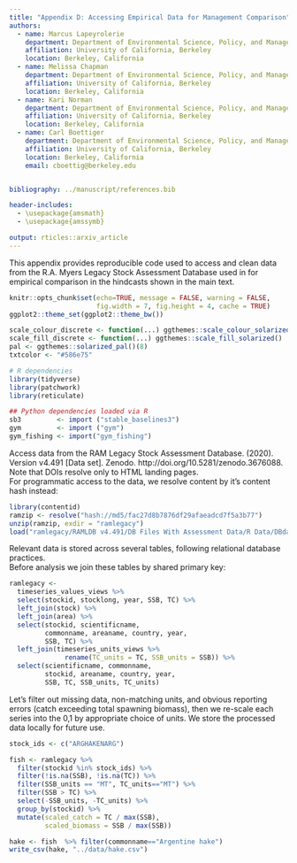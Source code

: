 ```yaml
---
title: "Appendix D: Accessing Empirical Data for Management Comparison"
authors:
  - name: Marcus Lapeyrolerie
    department: Department of Environmental Science, Policy, and Management
    affiliation: University of California, Berkeley
    location: Berkeley, California
  - name: Melissa Chapman
    department: Department of Environmental Science, Policy, and Management
    affiliation: University of California, Berkeley
    location: Berkeley, California
  - name: Kari Norman
    department: Department of Environmental Science, Policy, and Management
    affiliation: University of California, Berkeley
    location: Berkeley, California
  - name: Carl Boettiger
    department: Department of Environmental Science, Policy, and Management
    affiliation: University of California, Berkeley
    location: Berkeley, California
    email: cboettig@berkeley.edu


bibliography: ../manuscript/references.bib

header-includes:
  - \usepackage{amsmath}
  - \usepackage{amssymb}

output: rticles::arxiv_article
---
```



This appendix provides reproducible code used to access and clean data from the R.A. Myers Legacy Stock Assessment Database used in for empirical comparison in the hindcasts shown in the main text.

```r
knitr::opts_chunk$set(echo=TRUE, message = FALSE, warning = FALSE,
                      fig.width = 7, fig.height = 4, cache = TRUE)
ggplot2::theme_set(ggplot2::theme_bw())

scale_colour_discrete <- function(...) ggthemes::scale_colour_solarized()
scale_fill_discrete <- function(...) ggthemes::scale_fill_solarized()
pal <- ggthemes::solarized_pal()(8)
txtcolor <- "#586e75"
```

```r
# R dependencies
library(tidyverse)
library(patchwork)
library(reticulate)

## Python dependencies loaded via R
sb3         <- import ("stable_baselines3")
gym         <- import ("gym")
gym_fishing <- import("gym_fishing")
```


Access data from the RAM Legacy Stock Assessment Database. (2020). Version v4.491 [Data set]. Zenodo. http://doi.org/10.5281/zenodo.3676088.
Note that DOIs resolve only to HTML landing pages.  
For programmatic access to the data, we resolve content by it's content hash instead:

```r
library(contentid)
ramzip <- resolve("hash://md5/fac27d8b7876df29afaeadcd7f5a3b77")
unzip(ramzip, exdir = "ramlegacy")
load("ramlegacy/RAMLDB v4.491/DB Files With Assessment Data/R Data/DBdata[asmt][v4.491].RData")
```

Relevant data is stored across several tables, following relational database practices.  
Before analysis we join these tables by shared primary key:

```r
ramlegacy <- 
  timeseries_values_views %>%
  select(stockid, stocklong, year, SSB, TC) %>%
  left_join(stock) %>%
  left_join(area) %>%
  select(stockid, scientificname, 
         commonname, areaname, country, year, 
         SSB, TC) %>%
  left_join(timeseries_units_views %>%
              rename(TC_units = TC, SSB_units = SSB)) %>%
  select(scientificname, commonname, 
         stockid, areaname, country, year, 
         SSB, TC, SSB_units, TC_units)
```


Let's filter out missing data, non-matching units, and obvious reporting errors (catch exceeding total spawning biomass), then we re-scale each series into the 0,1 by appropriate choice of units.
We store the processed data locally for future use.

```r
stock_ids <- c("ARGHAKENARG")

fish <- ramlegacy %>% 
  filter(stockid %in% stock_ids) %>% 
  filter(!is.na(SSB), !is.na(TC)) %>%
  filter(SSB_units == "MT", TC_units=="MT") %>% 
  filter(SSB > TC) %>%
  select(-SSB_units, -TC_units) %>% 
  group_by(stockid) %>%
  mutate(scaled_catch = TC / max(SSB),
         scaled_biomass = SSB / max(SSB)) 

hake <- fish  %>% filter(commonname=="Argentine hake")
write_csv(hake, "../data/hake.csv")
```


